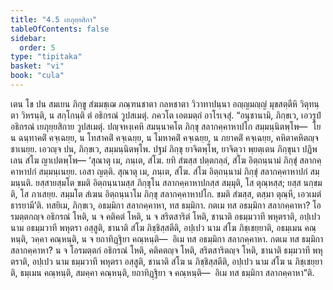 ```yaml
---
title: "4.5 เยภุยฺยสิกา"
tableOfContents: false
sidebar:
  order: 5
type: "tipitaka"
basket: "vi"
book: "cula"
---
```



<DynamicBreadcrumb />

<Division number="202" book="cula">

<Paragraph number="849" book="cula">
เตน โข ปน สมเยน ภิกฺขู สํฆมชฺเฌ ภณฺฑนชาตา กลหชาตา วิวาทาปนฺนา อญฺญมญฺญํ มุขสตฺตีหิ วิตุทนฺตา วิหรนฺติ, น สกฺโกนฺติ ตํ อธิกรณํ วูปสเมตุํ. ภควโต เอตมตฺถํ อาโรเจสุํ. “อนุชานามิ, ภิกฺขเว, เอวรูปํ อธิกรณํ เยภุยฺยสิกาย วูปสเมตุํ. ปญฺจหงฺเคหิ สมนฺนาคโต ภิกฺขุ สลากคฺคาหาปโก สมฺมนฺนิตพฺโพ—  โย น ฉนฺทาคติํ คจฺเฉยฺย, น โทสาคติํ คจฺเฉยฺย, น โมหาคติํ คจฺเฉยฺย, น ภยาคติํ คจฺเฉยฺย, คหิตาคหิตญฺจ ชาเนยฺย. เอวญฺจ ปน, ภิกฺขเว, สมฺมนฺนิตพฺโพ. ปฐมํ ภิกฺขุ ยาจิตพฺโพ, ยาจิตฺวา พฺยตฺเตน ภิกฺขุนา ปฏิพเลน สํโฆ ญาเปตพฺโพ—
</Paragraph>

</Division>
<Division number="203" book="cula">

<Paragraph number="850" book="cula">
‘สุณาตุ เม, ภนฺเต, สํโฆ. ยทิ สํฆสฺส ปตฺตกลฺลํ, สํโฆ อิตฺถนฺนามํ ภิกฺขุํ สลากคฺคาหาปกํ สมฺมนฺเนยฺย. เอสา ญตฺติ.
</Paragraph>

<Paragraph number="851" book="cula">
สุณาตุ เม, ภนฺเต, สํโฆ. สํโฆ อิตฺถนฺนามํ ภิกฺขุํ สลากคฺคาหาปกํ สมฺมนฺนติ. ยสฺสายสฺมโต ขมติ อิตฺถนฺนามสฺส ภิกฺขุโน สลากคฺคาหาปกสฺส สมฺมุติ, โส ตุณฺหสฺส; ยสฺส นกฺขมติ, โส ภาเสยฺย.
</Paragraph>

<Paragraph number="852" book="cula">
สมฺมโต สํเฆน อิตฺถนฺนาโม ภิกฺขุ สลากคฺคาหาปโก. ขมติ สํฆสฺส, ตสฺมา ตุณฺหี, เอวเมตํ ธารยามี’ติ.
</Paragraph>

</Division>
<Division number="204" book="cula">

<Paragraph number="853" book="cula">
ทสยิเม, ภิกฺขเว, อธมฺมิกา สลากคฺคาหา, ทส ธมฺมิกา. กตเม ทส อธมฺมิกา สลากคฺคาหา? โอรมตฺตกญฺจ อธิกรณํ โหติ, น จ คติคตํ โหติ, น จ สริตสาริตํ โหติ, ชานาติ อธมฺมวาที พหุตราติ, อปฺเปว นาม อธมฺมวาที พหุตรา อสฺสูติ, ชานาติ สํโฆ ภิชฺชิสฺสตีติ, อปฺเปว นาม สํโฆ ภิชฺเชยฺยาติ, อธมฺเมน คณฺหนฺติ, วคฺคา คณฺหนฺติ, น จ ยถาทิฏฺฐิยา คณฺหนฺติ—  อิเม ทส อธมฺมิกา สลากคฺคาหา.
</Paragraph>

<Paragraph number="854" book="cula">
กตเม ทส ธมฺมิกา สลากคฺคาหา? น จ โอรมตฺตกํ อธิกรณํ โหติ, คติคตญฺจ โหติ, สริตสาริตญฺจ โหติ, ชานาติ ธมฺมวาที พหุตราติ, อปฺเปว นาม ธมฺมวาที พหุตรา อสฺสูติ, ชานาติ สํโฆ น ภิชฺชิสฺสตีติ, อปฺเปว นาม สํโฆ น ภิชฺเชยฺยาติ, ธมฺเมน คณฺหนฺติ, สมคฺคา คณฺหนฺติ, ยถาทิฏฺฐิยา จ คณฺหนฺติ—  อิเม ทส ธมฺมิกา สลากคฺคาหา”ติ.
</Paragraph>
</Division>
